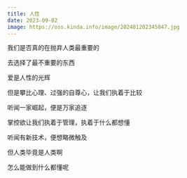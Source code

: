 ```yaml
---
title: 人性
date: 2023-09-02
image: https://oss.kinda.info/image/202401202345047.jpg
---
```


我们是否真的在抛弃人类最重要的

去选择了最不重要的东西

爱是人性的光辉

但是攀比心理、过强的自尊心，让我们执着于比较

听闻一家崛起，便是万家追逐

掌控欲让我们执着于管理，执着于什么都想懂

听闻有新技术，便想略微触及

但人类毕竟是人类啊

怎么能做到什么都懂呢